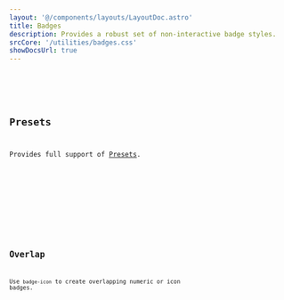 ```yaml
---
layout: '@/components/layouts/LayoutDoc.astro'
title: Badges
description: Provides a robust set of non-interactive badge styles.
srcCore: '/utilities/badges.css'
showDocsUrl: true
---
```



<Preview client:load>
	<Fragment slot="preview">
		<Example />
	</Fragment>
	<Fragment slot="code">
		<Code code={ExampleRaw} lang="astro" />
	</Fragment>
</Preview>

## Presets

Provides full support of [Presets](/docs/design/presets).

<Preview client:load>
	<Fragment slot="preview">
		<ExamplePresets />
	</Fragment>
	<Fragment slot="code">
		<Code code={ExamplePresetsRaw} lang="html" />
	</Fragment>
</Preview>

## Overlap

Use `badge-icon` to create overlapping numeric or icon badges.

<Preview client:load>
	<Fragment slot="preview">
		<ExampleOverlap />
	</Fragment>
	<Fragment slot="code">
		<Code code={ExampleOverlapRaw} lang="astro" />
	</Fragment>
</Preview>
